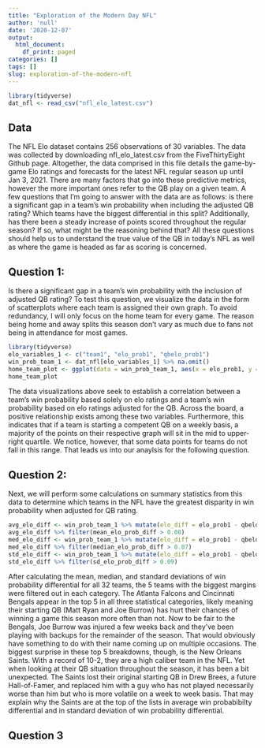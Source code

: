 ```yaml
---
title: "Exploration of the Modern Day NFL"
author: 'null'
date: '2020-12-07'
output:
  html_document:
    df_print: paged
categories: []
tags: []
slug: exploration-of-the-modern-nfl
---
```


```r
library(tidyverse)
dat_nfl <- read_csv("nfl_elo_latest.csv")
```

## Data

The NFL Elo dataset contains 256 observations of 30 variables. The data was collected by downloading nfl_elo_latest.csv from the FiveThirtyEight Github page. Altogether, the data comprised in this file details the game-by-game Elo ratings and forecasts for the latest NFL regular season up until Jan 3, 2021. There are many factors that go into these predictive metrics, however the more important ones refer to the QB play on a given team. A few questions that I'm going to answer with the data are as follows: is there a significant gap in a team's win probability when including the adjusted QB rating? Which teams have the biggest differential in this split? Additionally, has there been a steady increase of points scored throughout the regular season? If so, what might be the reasoning behind that? All these questions should help us to understand the true value of the QB in today's NFL as well as where the game is headed as far as scoring is concerned. 

## Question 1:

Is there a significant gap in a team's win probability with the inclusion of adjusted QB rating? To test this question, we visualize the data in the form of scatterplots where each team is assigned their own graph. To avoid redundancy, I will only focus on the home team for every game. The reason being home and away splits this season don't vary as much due to fans not being in attendance for most games.


```r
library(tidyverse)
elo_variables_1 <- c("team1", "elo_prob1", "qbelo_prob1")
win_prob_team_1 <- dat_nfl[elo_variables_1] %>% na.omit()
home_team_plot <- ggplot(data = win_prob_team_1, aes(x = elo_prob1, y = qbelo_prob1, color = team1)) + geom_point() + facet_wrap(~ team1) + ggtitle("Home Team Win Probability Based on Elo with and without Adj. QB Rtg.") + theme(legend.position = "none")
home_team_plot
```

The data visualizations above seek to establish a correlation between a team's win probability based solely on elo ratings and a team's win probability based on elo ratings adjusted for the QB. Across the board, a positive relationship exists among these two variables. Furthermore, this indicates that if a team is starting a competent QB on a weekly basis, a majority of the points on their respective graph will sit in the mid to upper-right quartile. We notice, however, that some data points for teams do not fall in this range. That leads us into our anaylsis for the following question.

## Question 2:

Next, we will perform some calculations on summary statistics from this data to determine which teams in the NFL have the greatest disparity in win probability when adjusted for QB rating.

```r
avg_elo_diff <- win_prob_team_1 %>% mutate(elo_diff = elo_prob1 - qbelo_prob1) %>% group_by(team1) %>% summarize(mean_elo_prob_diff = mean(elo_diff))
avg_elo_diff %>% filter(mean_elo_prob_diff > 0.08)
med_elo_diff <- win_prob_team_1 %>% mutate(elo_diff = elo_prob1 - qbelo_prob1) %>% group_by(team1) %>% summarize(median_elo_prob_diff = median(elo_diff))
med_elo_diff %>% filter(median_elo_prob_diff > 0.07)
std_elo_diff <- win_prob_team_1 %>% mutate(elo_diff = elo_prob1 - qbelo_prob1) %>% group_by(team1) %>% summarize(sd_elo_prob_diff = sd(elo_diff))
std_elo_diff %>% filter(sd_elo_prob_diff > 0.09)
```

After calculating the mean, median, and standard deviations of win probability differential for all 32 teams, the 5 teams with the biggest margins were filtered out in each category. The Atlanta Falcons and Cincinnati Bengals appear in the top 5 in all three statistical categories, likely meaning their starting QB (Matt Ryan and Joe Burrow) has hurt their chances of winning a game this season more often than not. Now to be fair to the Bengals, Joe Burrow was injured a few weeks back and they've been playing with backups for the remainder of the season. That would obviously have something to do with their name coming up on multiple occasions. The biggest surprise in these top 5 breakdowns, though, is the New Orleans Saints. With a record of 10-2, they are a high caliber team in the NFL. Yet when looking at their QB situation throughout the season, it has been a bit unexpected. The Saints lost their original starting QB in Drew Brees, a future Hall-of-Famer, and replaced him with a guy who has not played necessarily worse than him but who is more volatile on a week to week basis. That may explain why the Saints are at the top of the lists in average win probabibilty differential and in standard deviation of win probability differential.

## Question 3
